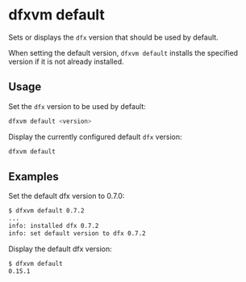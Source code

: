 # dfxvm default

Sets or displays the `dfx` version that should be used by default.

When setting the default version, `dfxvm default` installs the specified version if it is not already installed.

## Usage

Set the `dfx` version to be used by default:

```bash
dfxvm default <version>
```

Display the currently configured default `dfx` version:

```bash
dfxvm default
```

## Examples

Set the default dfx version to 0.7.0:

```bash
$ dfxvm default 0.7.2
...
info: installed dfx 0.7.2
info: set default version to dfx 0.7.2
```

Display the default dfx version:

```bash
$ dfxvm default
0.15.1
```
